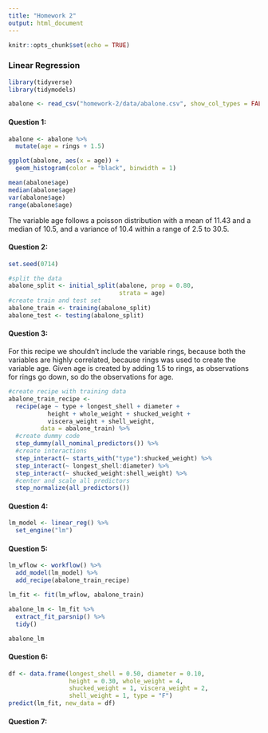 ```yaml
---
title: "Homework 2"
output: html_document
---
```


```r
knitr::opts_chunk$set(echo = TRUE)
```


### Linear Regression 

```r
library(tidyverse)
library(tidymodels)
```


```r
abalone <- read_csv("homework-2/data/abalone.csv", show_col_types = FALSE)
```


#### Question 1: 

```r
abalone <- abalone %>%
  mutate(age = rings + 1.5)

ggplot(abalone, aes(x = age)) +
  geom_histogram(color = "black", binwidth = 1)

mean(abalone$age) 
median(abalone$age)
var(abalone$age) 
range(abalone$age)
```

The variable age follows a poisson distribution with a mean of 11.43 and a median of 10.5, and a variance of 10.4
within a range of 2.5 to 30.5.


#### Question 2:

```r
set.seed(0714)

#split the data
abalone_split <- initial_split(abalone, prop = 0.80,
                               strata = age)
#create train and test set
abalone_train <- training(abalone_split)
abalone_test <- testing(abalone_split)
```


#### Question 3:
For this recipe we shouldn't include the variable rings, because both the variables are highly correlated, because rings was used to create the variable age. Given age is created by adding 1.5 to rings, as observations for rings go down, so do the observations for age. 

```r
#create recipe with training data
abalone_train_recipe <- 
  recipe(age ~ type + longest_shell + diameter +
           height + whole_weight + shucked_weight +
           viscera_weight + shell_weight, 
         data = abalone_train) %>%
  #create dummy code
  step_dummy(all_nominal_predictors()) %>%
  #create interactions
  step_interact(~ starts_with("type"):shucked_weight) %>%
  step_interact(~ longest_shell:diameter) %>%
  step_interact(~ shucked_weight:shell_weight) %>%
  #center and scale all predictors
  step_normalize(all_predictors())  

```


#### Question 4:

```r
lm_model <- linear_reg() %>%
  set_engine("lm")
```


#### Question 5:

```r
lm_wflow <- workflow() %>%
  add_model(lm_model) %>%
  add_recipe(abalone_train_recipe)

lm_fit <- fit(lm_wflow, abalone_train)

abalone_lm <- lm_fit %>%
  extract_fit_parsnip() %>%
  tidy()

abalone_lm

```


#### Question 6:

```r
df <- data.frame(longest_shell = 0.50, diameter = 0.10, 
                 height = 0.30, whole_weight = 4, 
                 shucked_weight = 1, viscera_weight = 2, 
                 shell_weight = 1, type = "F")
predict(lm_fit, new_data = df)
```


#### Question 7:
















